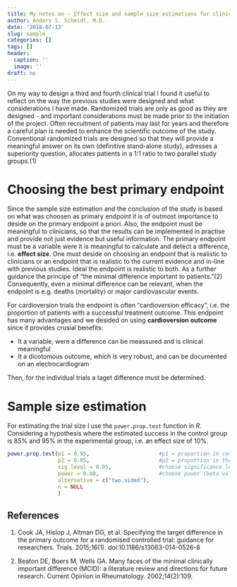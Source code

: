 ```yaml
---
title: My notes on - Effect size and sample size estimations for clinical trials
author: Anders S. Schmidt, M.D.
date: '2018-07-13'
slug: sample
categories: []
tags: []
header: 
  caption: ''
  image: ''
draft: no
---
```


On my way to design a third and fourth clinical trial I found it useful to reflect on the way the previous studies were designed and what considerations I have made. Randomized trials are only as good as they are designed - and important considerations must be made prior to the initiation of the project. Often recruitment of patients may last for years and therefore a careful plan is needed to enhance the scientific outcome of the study. Conventional randomized trials are designed so that they will provide a meaningful answer on its own (definitive stand-alone study), adresses a superiority question, allocates patients in a 1:1 ratio to two parallel study groups.(1)

# Choosing the best primary endpoint
Since the sample size estimation and the conclusion of the study is based on what was choosen as primary endpoint it is of outmost importance to deside on the primary endpoint a priori. Also, the endpoint must be meaningful to clinicians, so that the results can be implemented in practise and provide not just evidence but useful information. The primary endpoint must be a variable were it is meaningful to calculate and detect a difference, i.e. **effect size**. One must deside on choosing an endpoint that is realistic to clinicians or an endpoint that is realistic to the current evidence and in-line with previous studies. Ideal the endpoint is realistic to both. As a further guidance the principe of "the minimal difference important to patients."(2) Consequently, even a minimal difference can be relevant, when the endpoint is e.g. deaths (mortality) or major cardiovascular events. 

For cardioversion trials the endpoint is often "cardioversion efficacy", i.e. the proportion of patients with a successful treatment outcome. This endpoint has many advantages and we desided on using **cardioversion outcome** since it provides crusial benefits: 

   - It a variable, were a difference can be meassured and is clinical meaningful
   - It a dicotomous outcome, which is very robust, and can be documented on an electrocardiogram

Then, for the individual trials a taget difference must be determined.      
         
# Sample size estimation

For estimating the trial size I use the `power.prop.test` function in *R*. Considering a hypothesis where the estimated success in the control group is 85% and 95% in the experimental group, i.e. an effect size of 10%. 

```r

power.prop.test(p1 = 0.95,                      #p1 = proportion in control group
                p2 = 0.85,                      #p2 = propottion in the experimental group
                sig.level = 0.05,               #choose significance level, standard is 0.05 (alfa value)
                power = 0.80,                   #choose power (beta value)
                alternative = c("two.sided"),   
                n = NULL
                )

```

## References

1. Cook JA, Hislop J, Altman DG, et al. Specifying the target difference in the primary outcome for a randomised controlled trial: guidance for researchers. Trials. 2015;16(1). doi:10.1186/s13063-014-0526-8

2. Beaton DE, Boers M, Wells GA. Many faces of the minimal clinically important difference (MCID): a literature review and directions for future research. Current Opinion in Rheumatology. 2002;14(2):109.

